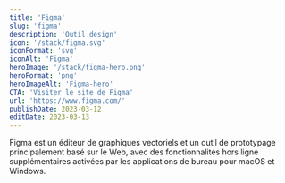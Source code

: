 ```yaml
---
title: 'Figma'
slug: 'figma'
description: 'Outil design'
icon: '/stack/figma.svg'
iconFormat: 'svg'
iconAlt: 'Figma'
heroImage: '/stack/figma-hero.png'
heroFormat: 'png'
heroImageAlt: 'Figma-hero'
CTA: 'Visiter le site de Figma'
url: 'https://www.figma.com/'
publishDate: 2023-03-12
editDate: 2023-03-13
---
```

Figma est un éditeur de graphiques vectoriels et un outil de prototypage principalement basé sur le Web, avec des fonctionnalités hors ligne supplémentaires activées par les applications de bureau pour macOS et Windows.